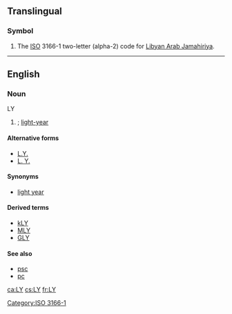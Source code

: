 {{also|ly|Ly|lý|Lý|-ly|.ly|ly.|ly-}}
==Translingual==

===Symbol===
{{head|mul|symbol}}

# The [[ISO]] 3166-1 two-letter (alpha-2) code for [[Libyan Arab Jamahiriya]].

[[Category:ISO 3166-1]]

----

==English==

===Noun===
; LY

# {{lb|en|astronomy}} {{alternative spelling of|lang=en|ly}}; [[light-year]]

====Alternative forms====
* [[L.Y.]]
* [[L. Y.]]

====Synonyms====
* [[light year]]

====Derived terms====
* [[kLY]]
* [[MLY]]
* [[GLY]]

====See also====
* [[psc]]
* [[pc]]

[[ca:LY]]
[[cs:LY]]
[[fr:LY]]